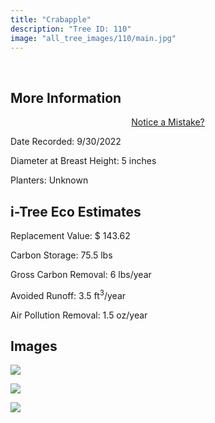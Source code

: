```yaml
---
title: "Crabapple"
description: "Tree ID: 110"
image: "all_tree_images/110/main.jpg"
---
```


<br>

## **More Information**
::: column-margin
<center><a class="button" href="https://forms.gle/W6f5nwYxrM33hF4f7">Notice a Mistake?</a></center>
:::


Date Recorded:  9/30/2022

Diameter at Breast Height:  5  inches

Planters:  Unknown

## **i-Tree Eco Estimates**


 Replacement Value: $ 143.62

 Carbon Storage:  75.5  lbs

 Gross Carbon Removal:  6  lbs/year

 Avoided Runoff:  3.5  ft<sup>3</sup>/year

 Air Pollution Removal:  1.5  oz/year

## **Images**


 ![](all_tree_images/110/IMG_6687.jpg)

 ![](all_tree_images/110/IMG_6688.jpg)

 ![](all_tree_images/110/main.jpg)
